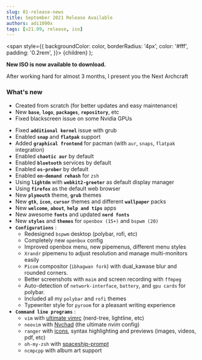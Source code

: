 ```yaml
---
slug: 01-release-news
title: September 2021 Release Available
authors: adi1090x
tags: [v21.09, release, iso]
---
```


  <span
    style={{
      backgroundColor: color,
      borderRadius: '4px',
      color: '#fff',
      padding: '0.2rem',
    }}>
    {children}
  </span>
);

**New ISO is now available to download.**

After working hard for almost 3 months, I present you the <Highlight color="#C778DD">Next Archcraft</Highlight>

### What's new
- Created from scratch (for better updates and easy maintenance)
- New **`base`**, **`logo`**, **`packages`**, **`repository`**, etc
- Fixed blackscreen issue on some Nvidia GPUs
<!--truncate-->
- Fixed **`additional kernel`** issue with grub
- Enabled **`snap`** and **`flatpak`** support
- Added **`graphical frontend`** for pacman (with `aur`, `snaps`, `flatpak` integration)
- Enabled **`chaotic aur`** by default
- Enabled **`bluetooth`** services by default
- Enabled **`os-prober`** by default
- Enabled **`on-demand rehash`** for `zsh`
- Using **`lightdm`** with **`webkit2-greeter`** as default display manager
- Using **`firefox`** as the default web browser
- New **`plymouth`** theme, **`grub`** themes
- New **`gtk`**, **`icon`**, **`cursor`** themes and different **`wallpaper`** packs
- New **`welcome`**, **`about`**, **`help and tips`** apps
- New awesome **`fonts`** and updated **`nerd fonts`**
- New **`styles`** and **`themes`** for `openbox (15+)` and `bspwm (20)`
- **`Configurations`** :
  - Redesigned `bspwm` desktop (polybar, rofi, etc)
  - Completely new `openbox` config
  - Improved openbox menu, new pipemenus, different menu styles
  - `Xrandr` pipemenu to adjust resolution and manage multi-monitors easily 
  - `Picom` compositor (`ibhagwan fork`) with dual_kawase blur and rounded corners.
  - Better screenshots with `maim` and screen recording with `ffmpeg`
  - Auto-detection of `network-interface`, `battery`, and `gpu cards` for polybar.
  - Included all my `polybar` and `rofi` themes
  - Typewriter style for `pyroom` for a pleasant writing experience
- **`Command line programs`** :
  - `vim` with [ultimate vimrc](https://github.com/amix/vimrc) (nerd-tree, lightline, etc)
  - `neovim` with [Nvchad](https://github.com/NvChad/NvChad) (the ultimate nvim config)
  - `ranger` with [icons](https://github.com/alexanderjeurissen/ranger_devicons), syntax highlighting and previews (images, videos, pdf, etc)
  - `oh-my-zsh` with [spaceship-prompt](https://github.com/spaceship-prompt/spaceship-prompt)
  - `ncmpcpp` with album art support
